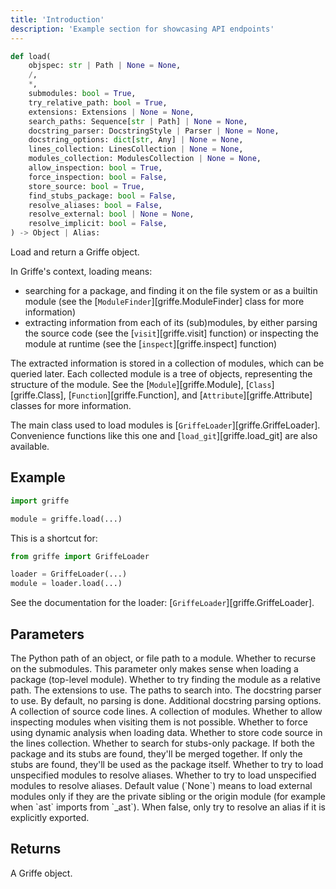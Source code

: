 ```yaml
---
title: 'Introduction'
description: 'Example section for showcasing API endpoints'
---
```


```python
def load(
    objspec: str | Path | None = None,
    /,
    *,
    submodules: bool = True,
    try_relative_path: bool = True,
    extensions: Extensions | None = None,
    search_paths: Sequence[str | Path] | None = None,
    docstring_parser: DocstringStyle | Parser | None = None,
    docstring_options: dict[str, Any] | None = None,
    lines_collection: LinesCollection | None = None,
    modules_collection: ModulesCollection | None = None,
    allow_inspection: bool = True,
    force_inspection: bool = False,
    store_source: bool = True,
    find_stubs_package: bool = False,
    resolve_aliases: bool = False,
    resolve_external: bool | None = None,
    resolve_implicit: bool = False,
) -> Object | Alias:
```

Load and return a Griffe object.

In Griffe's context, loading means:

- searching for a package, and finding it on the file system or as a builtin module
    (see the [`ModuleFinder`][griffe.ModuleFinder] class for more information)
- extracting information from each of its (sub)modules, by either parsing
    the source code (see the [`visit`][griffe.visit] function)
    or inspecting the module at runtime (see the [`inspect`][griffe.inspect] function)

The extracted information is stored in a collection of modules, which can be queried later.
Each collected module is a tree of objects, representing the structure of the module.
See the [`Module`][griffe.Module], [`Class`][griffe.Class],
[`Function`][griffe.Function], and [`Attribute`][griffe.Attribute] classes
for more information.

The main class used to load modules is [`GriffeLoader`][griffe.GriffeLoader].
Convenience functions like this one and [`load_git`][griffe.load_git] are also available.

## Example

```python
import griffe

module = griffe.load(...)
```

This is a shortcut for:

```python
from griffe import GriffeLoader

loader = GriffeLoader(...)
module = loader.load(...)
```

See the documentation for the loader: [`GriffeLoader`][griffe.GriffeLoader].

## Parameters

<ParamField body="objspec" type="str | Path | None" default="None">
  The Python path of an object, or file path to a module.
</ParamField>

<ParamField body="submodules" type="bool" default="True">
  Whether to recurse on the submodules.
  This parameter only makes sense when loading a package (top-level module).
</ParamField>

<ParamField body="try_relative_path" type="bool" default="True">
  Whether to try finding the module as a relative path.
</ParamField>

<ParamField body="extensions" type="Extensions | None" default="None">
  The extensions to use.
</ParamField>

<ParamField body="search_paths" type="Sequence[str | Path] | None" default="None">
  The paths to search into.
</ParamField>

<ParamField body="docstring_parser" type="ocstringStyle | Parser | None" default="None">
 The docstring parser to use. By default, no parsing is done.
</ParamField>

<ParamField body="docstring_options" type="dict[str, Any] | None" default="None">
  Additional docstring parsing options.
</ParamField>

<ParamField body="lines_collection" type="LinesCollection | None" default="None">
 A collection of source code lines.
</ParamField>

<ParamField body="modules_collection" type="ModulesCollection | None" default="None">
  A collection of modules.
</ParamField>

<ParamField body="allow_inspection" type="bool" default="True">
  Whether to allow inspecting modules when visiting them is not possible.
</ParamField>

<ParamField body="force_inspection" type="bool" default="False">
  Whether to force using dynamic analysis when loading data.
</ParamField>

<ParamField body="store_source" type="bool" default="True">
 Whether to store code source in the lines collection.
</ParamField>

<ParamField body="find_stubs_package" type="bool" default="False">
 Whether to search for stubs-only package.
If both the package and its stubs are found, they'll be merged together.
    If only the stubs are found, they'll be used as the package itself.
</ParamField>

<ParamField body="resolve_aliases" type="bool" default="False">
Whether to try to load unspecified modules to resolve aliases.
</ParamField>

<ParamField body="resolve_external" type="bool" default="None">
  Whether to try to load unspecified modules to resolve aliases.
    Default value (`None`) means to load external modules only if they are the private sibling
    or the origin module (for example when `ast` imports from `_ast`).
</ParamField>

<ParamField body="resolve_implicit" type="bool" default="False">
   When false, only try to resolve an alias if it is explicitly exported.
</ParamField>

## Returns

A Griffe object.
